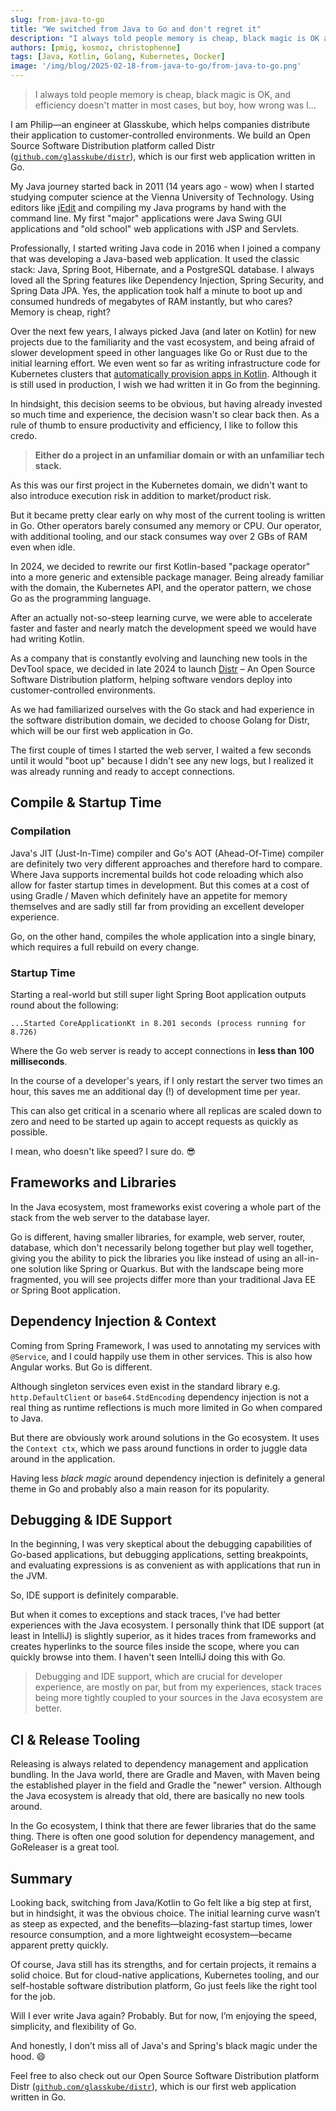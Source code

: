 ```yaml
---
slug: from-java-to-go
title: "We switched from Java to Go and don't regret it"
description: "I always told people memory is cheap, black magic is OK and efficiency doesn't matter, but I was wrong."
authors: [pmig, kosmoz, christophenne]
tags: [Java, Kotlin, Golang, Kubernetes, Docker]
image: '/img/blog/2025-02-18-from-java-to-go/from-java-to-go.png'
---
```


> I always told people memory is cheap, black magic is OK, and efficiency doesn't matter in most cases, but boy, how wrong was I...

<!-- truncate -->

I am Philip—an engineer at Glasskube, which helps companies distribute their application to customer-controlled environments.
We build an Open Source Software Distribution platform called Distr ([`github.com/glasskube/distr`](https://github.com/glasskube/distr)),
which is our first web application written in Go.

My Java journey started back in 2011 (14 years ago - wow) when I started studying computer science at the Vienna University of Technology.
Using editors like [jEdit](https://www.jedit.org/) and compiling my Java programs by hand with the command line.
My first "major" applications were Java Swing GUI applications and "old school" web applications with JSP and Servlets.

Professionally, I started writing Java code in 2016 when I joined a company that was developing a Java-based web application.
It used the classic stack: Java, Spring Boot, Hibernate, and a PostgreSQL database.
I always loved all the Spring features like Dependency Injection, Spring Security, and Spring Data JPA.
Yes, the application took half a minute to boot up and consumed hundreds of megabytes of RAM instantly, but who cares? Memory is cheap, right?

Over the next few years, I always picked Java (and later on Kotlin) for new projects due to the familiarity and the vast ecosystem,
and being afraid of slower development speed in other languages like Go or Rust due to the initial learning effort.
We even went so far as writing infrastructure code for Kubernetes clusters that
[automatically provision apps in Kotlin](https://github.com/glasskube/operator).
Although it is still used in production, I wish we had written it in Go from the beginning.

In hindsight, this decision seems to be obvious, but having already invested so much time and experience, the decision wasn't so clear
back then. As a rule of thumb to ensure productivity and efficiency, I like to follow this credo.

> **Either do a project in an unfamiliar domain or with an unfamiliar tech stack.**

As this was our first project in the Kubernetes domain, we didn't want to also introduce execution risk in addition to
market/product risk.

But it became pretty clear early on why most of the current tooling is written in Go. Other operators barely consumed any memory or CPU.
Our operator, with additional tooling, and our stack consumes way over 2 GBs of RAM even when idle.

In 2024, we decided to rewrite our first Kotlin-based "package operator" into a more generic and extensible package manager.
Being already familiar with the domain, the Kubernetes API, and the operator pattern, we chose Go as the programming language.

After an actually not-so-steep learning curve, we were able to accelerate faster and faster and nearly match the development
speed we would have had writing Kotlin.

As a company that is constantly evolving and launching new tools in the DevTool space, we decided in late 2024 to launch
[Distr](https://github.com/glasskube/distr/)
– An Open Source Software Distribution platform, helping software vendors deploy into customer-controlled environments.

As we had familiarized ourselves with the Go stack and had experience in the software distribution domain,
we decided to choose Golang for Distr, which will be our first web application in Go.

The first couple of times I started the web server, I waited a few seconds until it would "boot up"
because I didn't see any new logs, but I realized it was already running and ready to accept connections.

## Compile & Startup Time

### Compilation

Java's JIT (Just-In-Time) compiler and Go's AOT (Ahead-Of-Time) compiler are definitely two very different approaches
and therefore hard to compare.
Where Java supports incremental builds hot code reloading which also allow for faster startup times in development.
But this comes at a cost of using Gradle / Maven which definitely have an appetite for memory themselves and are
sadly still far from providing an excellent developer experience.

Go, on the other hand, compiles the whole application into a single binary, which requires a full rebuild on every change.

### Startup Time

Starting a real-world but still super light Spring Boot application outputs round about the following:

```
...Started CoreApplicationKt in 8.201 seconds (process running for 8.726)
```

Where the Go web server is ready to accept connections in **less than 100 milliseconds**.

In the course of a developer's years, if I only restart the server two times an hour,
this saves me an additional day (!) of development time per year.

This can also get critical in a scenario where all replicas are scaled down to zero and need to be started up again
to accept requests as quickly as possible.

I mean, who doesn't like speed? I sure do. 😎

## Frameworks and Libraries

In the Java ecosystem, most frameworks exist covering a whole part of the stack from the web server to the
database layer.

Go is different, having smaller libraries, for example, web server, router, database, which don't necessarily
belong together but play well together, giving you the ability to pick the libraries you like instead of using
an all-in-one solution like Spring or Quarkus. But with the landscape being more fragmented, you will see projects
differ more than your traditional Java EE or Spring Boot application.

## Dependency Injection & Context

Coming from Spring Framework, I was used to annotating my services with `@Service`, and I could happily use them in
other services. This is also how Angular works. But Go is different.

Although singleton services even exist in the standard library e.g. `http.DefaultClient` or `base64.StdEncoding` dependency
injection is not a real thing as runtime reflections is much more limited in Go when compared to Java.

But there are obviously work around solutions in the Go ecosystem.
It uses the `Context ctx`, which we pass around functions in order to juggle data around in the application.

Having less _black magic_ around dependency injection is definitely a general theme in Go and probably also a main reason
for its popularity.

## Debugging & IDE Support

In the beginning, I was very skeptical about the debugging capabilities of Go-based applications, but debugging applications,
setting breakpoints, and evaluating expressions is as convenient as with applications that run in the JVM.

So, IDE support is definitely comparable.

But when it comes to exceptions and stack traces, I've had better experiences with the Java ecosystem. I personally
think that IDE support (at least in IntelliJ) is slightly superior, as it hides traces from frameworks and
creates hyperlinks to the source files inside the scope, where you can quickly browse into them. I haven't seen IntelliJ
doing this with Go.

> Debugging and IDE support, which are crucial for developer experience, are mostly on par, but from my experiences,
> stack traces being more tightly coupled to your sources in the Java ecosystem are better.

## CI & Release Tooling

Releasing is always related to dependency management and application bundling. In the Java world, there are Gradle
and Maven, with Maven being the established player in the field and Gradle the "newer" version. Although the Java
ecosystem is already that old, there are basically no new tools around.

In the Go ecosystem, I think that there are fewer libraries that do the same thing. There is often one good solution
for dependency management, and GoReleaser is a great tool.

## Summary

Looking back, switching from Java/Kotlin to Go felt like a big step at first, but in hindsight, it was the obvious choice.
The initial learning curve wasn’t as steep as expected, and the benefits—blazing-fast startup times, lower resource consumption,
and a more lightweight ecosystem—became apparent pretty quickly.

Of course, Java still has its strengths, and for certain projects, it remains a solid choice. But for cloud-native applications,
Kubernetes tooling, and our self-hostable software distribution platform, Go just feels like the right tool for the job.

Will I ever write Java again? Probably. But for now, I’m enjoying the speed, simplicity, and flexibility of Go.

And honestly, I don’t miss all of Java's and Spring's black magic under the hood. 😄

Feel free to also check out our Open Source Software Distribution platform Distr
([`github.com/glasskube/distr`](https://github.com/glasskube/distr)), which is our first web application written in Go.
